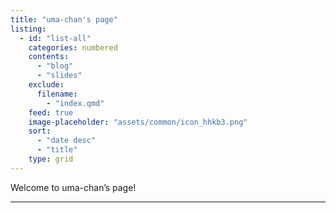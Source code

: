 ```yaml
---
title: "uma-chan's page"
listing:
  - id: "list-all"
    categories: numbered
    contents:
      - "blog"
      - "slides"
    exclude:
      filename:
        - "index.qmd"
    feed: true
    image-placeholder: "assets/common/icon_hhkb3.png"
    sort:
      - "date desc"
      - "title"
    type: grid
---
```


Welcome to uma-chan's page!

---

::: {#list-all}
:::
